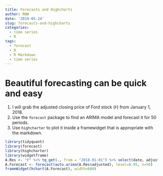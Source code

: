 ```yaml
---
title: Forecasts and Highcharts
author: RWW
date: '2019-05-24'
slug: forecasts-and-highcharts
categories:
  - time series
  - R
tags:
  - forecast
  - R
  - R Markdown
  - time series
---
```


# Beautiful forecasting can be quick and easy

1. I will grab the adjusted closing price of Ford stock (`F`) from January 1, 2018.  
2. Use the `forecast` package to find an ARIMA model and forecast it for 50 periods.  
3. Use `highcharter` to plot it inside a framewidget that is appropriate with the markdown.

```r
library(tidyquant)
library(forecast)
library(highcharter)
library(widgetframe)
A.Res <- "F" %>% tq_get(., from = "2018-01-01") %>% select(date, adjusted) 
A.Forecast <- forecast(auto.arima(A.Res$adjusted), level=0.95, n=50)
frameWidget(hchart(A.Forecast), width=600)
```

